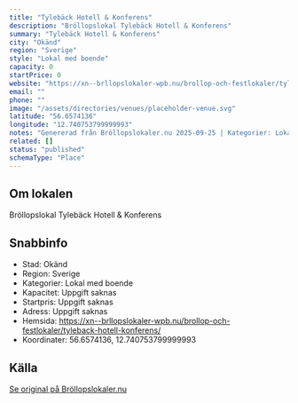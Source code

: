 ```yaml
---
title: "Tylebäck Hotell & Konferens"
description: "Bröllopslokal Tylebäck Hotell & Konferens"
summary: "Tylebäck Hotell & Konferens"
city: "Okänd"
region: "Sverige"
style: "Lokal med boende"
capacity: 0
startPrice: 0
website: "https://xn--brllopslokaler-wpb.nu/brollop-och-festlokaler/tyleback-hotell-konferens/"
email: ""
phone: ""
image: "/assets/directories/venues/placeholder-venue.svg"
latitude: "56.6574136"
longitude: "12.740753799999993"
notes: "Genererad från Bröllopslokaler.nu 2025-09-25 | Kategorier: Lokal med boende"
related: []
status: "published"
schemaType: "Place"
---
```


## Om lokalen

Bröllopslokal Tylebäck Hotell & Konferens

## Snabbinfo

- Stad: Okänd
- Region: Sverige
- Kategorier: Lokal med boende
- Kapacitet: Uppgift saknas
- Startpris: Uppgift saknas
- Adress: Uppgift saknas
- Hemsida: https://xn--brllopslokaler-wpb.nu/brollop-och-festlokaler/tyleback-hotell-konferens/
- Koordinater: 56.6574136, 12.740753799999993

## Källa

[Se original på Bröllopslokaler.nu](https://xn--brllopslokaler-wpb.nu/brollop-och-festlokaler/tyleback-hotell-konferens/)

